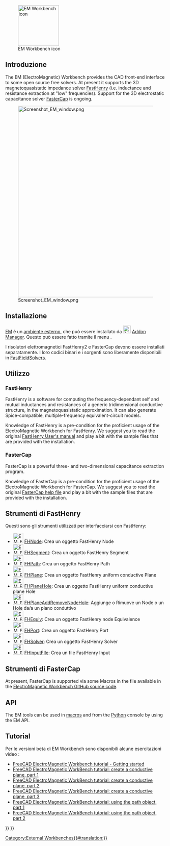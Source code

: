 <languages/>

[[File:EMWorkbench.svg|thumb|128px|EM Workbench icon]]

{{TOCright}}

==Introduzione==

The EM (ElectroMagnetic) Workbench provides the CAD front-end interface to some open source free solvers. At present it supports the 3D magnetoquasistatic impedance solver [https://www.fastfieldsolvers.com/software.htm#fasthenry2 FastHenry] (i.e. inductance and resistance extraction at "low" frequencies). Support for the 3D electrostatic capacitance solver [https://www.fastfieldsolvers.com/software.htm#fastercap FasterCap] is ongoing.

[[Image:Screenshot_EM_window.png|600px]]

== Installazione ==

<div class="mw-translate-fuzzy">
[[EM Workbench/it|EM]] è un [[external workbenches/it|ambiente esterno]], che può essere installato da [[Image:AddonManager.svg|24px]] [[Std_AddonMgr/it|Addon Manager]]. Questo può essere fatto tramite il menu {{MenuCommand|Strumenti → Addon Manager}}.
</div>

I risolutori elettromagnetici FastHenry2 e FasterCap devono essere installati separatamente. I loro codici binari e i sorgenti sono liberamente disponibili in [https://www.fastfieldsolvers.com FastFieldSolvers].

==Utilizzo==

=== FastHenry ===

FastHenry is a software for computing the frequency-dependant self and mutual inductances and resistances of a generic tridimensional conductive structure, in the magnetoquasistatic approximation. It can also generate Spice-compatible, multiple-frequency equivalent-circuit models.

Knowledge of FastHenry is a pre-condition for the proficient usage of the ElectroMagnetic Workbench for FastHenry. We suggest you to read the original [https://www.fastfieldsolvers.com/documentation.htm FastHenry User's manual] and play a bit with the sample files that are provided with the installation.

=== FasterCap ===

FasterCap is a powerful three- and two-dimensional capacitance extraction program. 

Knowledge of FasterCap is a pre-condition for the proficient usage of the ElectroMagnetic Workbench for FasterCap. We suggest you to read the original [https://www.fastfieldsolvers.com/documentation.htm FasterCap help file] and play a bit with the sample files that are provided with the installation.

== Strumenti di FastHenry ==

Questi sono gli strumenti utilizzati per interfacciarsi con FastHenry:

* [[Image:EM_FHNode.svg|32px]] [[EM_FHNode/it|FHNode]]: Crea un oggetto FastHenry Node
* [[Image:EM_FHSegment.svg|32px]] [[EM_FHSegment/it|FHSegment]]: Crea un oggetto FastHenry Segment
* [[Image:EM_FHPath.svg|32px]] [[EM_FHPath/it|FHPath]]: Crea un oggetto FastHenry Path
* [[Image:EM_FHPlane.svg|32px]] [[EM_FHPlane/it|FHPlane]]: Crea un oggetto FastHenry uniform conductive Plane
* [[Image:EM_FHPlaneHole.svg|32px]] [[EM_FHPlaneHole/it|FHPlaneHole]]: Crea un oggetto FastHenry uniform conductive plane Hole
* [[Image:EM_FHPlaneAddRemoveNodeHole.svg|32px]] [[EM_FHPlaneAddRemoveNodeHole/it|FHPlaneAddRemoveNodeHole]]: Aggiunge o Rimuove un Node o un Hole da/a un piano conduttivo
* [[Image:EM_FHEquiv.svg|32px]] [[EM_FHEquiv/it|FHEquiv]]: Crea un oggetto FastHenry node Equivalence
* [[Image:EM_FHPort.svg|32px]] [[EM_FHPort/it|FHPort]]: Crea un oggetto FastHenry Port
* [[Image:EM_FHSolver.svg|32px]] [[EM_FHSolver/it|FHSolver]]: Crea un oggetto FastHenry Solver
* [[Image:EM_FHInputFile.svg|32px]] [[EM_FHInputFile/it|FHInputFIle]]: Crea un file FastHenry Input

== Strumenti di FasterCap ==

At present, FasterCap is supported via some Macros in the {{FileName|Export_mesh.py}} file available in the [https://github.com/ediloren/EM-Workbench-for-FreeCAD ElectroMagnetic Workbench GitHub source code].

== API ==

The EM tools can be used in [[Macros|macros]] and from the [[Python|Python]] console by using the EM API.

== Tutorial ==

Per le versioni beta di EM Workbench sono disponibili alcune esercitazioni video :

* [https://www.youtube.com/watch?v=h6Pp-_ovLZM FreeCAD ElectroMagnetic Workbench tutorial - Getting started]
* [https://www.youtube.com/watch?v=5pSzPizw4e8 FreeCAD ElectroMagnetic WorkBench tutorial: create a conductive plane, part 1]
* [https://www.youtube.com/watch?v=BeBNtfH25rM FreeCAD ElectroMagnetic WorkBench tutorial: create a conductive plane, part 2]
* [https://www.youtube.com/watch?v=BtgdJOf-ql0 FreeCAD ElectroMagnetic WorkBench tutorial: create a conductive plane, part 3]
* [https://www.youtube.com/watch?v=CRqDuEtbdds FreeCAD ElectroMagnetic WorkBench tutorial: using the path object, part 1]
* [https://www.youtube.com/watch?v=slsLdLoF2OI FreeCAD ElectroMagnetic WorkBench tutorial: using the path object, part 2]


{{EM Tools navi{{#translation:}}}}
{{Userdocnavi{{#translation:}}}}
[[Category:External Workbenches{{#translation:}}]]